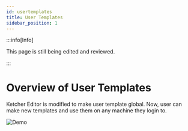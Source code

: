 ```yaml
---
id: usertemplates
title: User Templates
sidebar_position: 1
---
```


:::info[Info]

This page is still being edited and reviewed.

:::

# Overview of User Templates

  Ketcher Editor is modified to make user template global. Now, user can make new templates and use them on any machine they login to.

  ![Demo](/img/ketcher/user-templates.gif)
